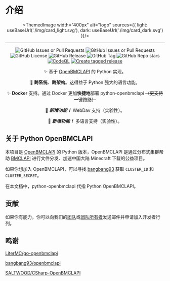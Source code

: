 
# 介绍

<div align="center">


<ThemedImage
  width="400px"
  alt="logo"
  sources={{
    light: useBaseUrl('./img/card_light.svg'),
    dark: useBaseUrl('./img/card_dark.svg')
}}/>

---

![GitHub Issues or Pull Requests](https://img.shields.io/github/issues-pr/TTB-Network/python-openbmclapi)
![GitHub Issues or Pull Requests](https://img.shields.io/github/issues/TTB-Network/python-openbmclapi)
![GitHub License](https://img.shields.io/github/license/TTB-Network/python-openbmclapi)
![GitHub Release](https://img.shields.io/github/v/release/TTB-Network/python-openbmclapi)
![GitHub Tag](https://img.shields.io/github/v/tag/TTB-Network/python-openbmclapi)
![GitHub Repo stars](https://img.shields.io/github/stars/TTB-Network/python-openbmclapi)
[![CodeQL](https://github.com/TTB-Network/python-openbmclapi/actions/workflows/github-code-scanning/codeql/badge.svg)](https://github.com/TTB-Network/python-openbmclapi/actions/workflows/github-code-scanning/codeql)
[![Create tagged release](https://github.com/TTB-Network/python-openbmclapi/actions/workflows/build_and_publish.yml/badge.svg)](https://github.com/TTB-Network/python-openbmclapi/actions/workflows/build_and_publish.yml)

✨ 基于 [OpenBMCLAPI](https://github.com/bangbang93/openbmclapi) 的 Python 实现。

🎨 **跨系统**、**跨架构**。这得益于 Python 强大的语言功能。

✨ **Docker** 支持。通过 Docker 更加**快捷地**部署 python-openbmclapi ~~（更支持一键跑路）~~

🎉 __*新增功能！*__ WebDav 支持（实验性）。

🎉 __*新增功能！*__ 多语言支持（实验性）。

</div>

## 关于 Python OpenBMCLAPI

本项目是 [OpenBMCLAPI](https://github.com/bangbang93/openbmclapi) 的 Python 版本，OpenBMCLAPI 是通过分布式集群帮助 [BMCLAPI](https://bmclapidoc.bangbang93.com/) 进行文件分发、加速中国大陆 Minecraft 下载的公益项目。

如果你想加入 OpenBMCLAPI，可以寻找 [bangbang93](https://github.com/bangbang93) 获取 `CLUSTER_ID` 和 `CLUSTER_SECRET`。

在本文档中，python-openbmclapi 代指 Python OpenBMCLAPI。

## 贡献

如果你有能力，你可以向我们的[团队](mailto://administrator@ttb-network.top)或[团队所有者](mailto://silian_zheng@outlook.com)发送邮件并申请加入开发者行列。

## 鸣谢

[LiterMC/go-openbmclapi](https://github.com/LiterMC/go-openbmclapi)

[bangbang93/openbmclapi](https://github.com/bangbang93/openbmclapi)

[SALTWOOD/CSharp-OpenBMCLAPI](https://github.com/SALTWOOD/CSharp-OpenBMCLAPI)
